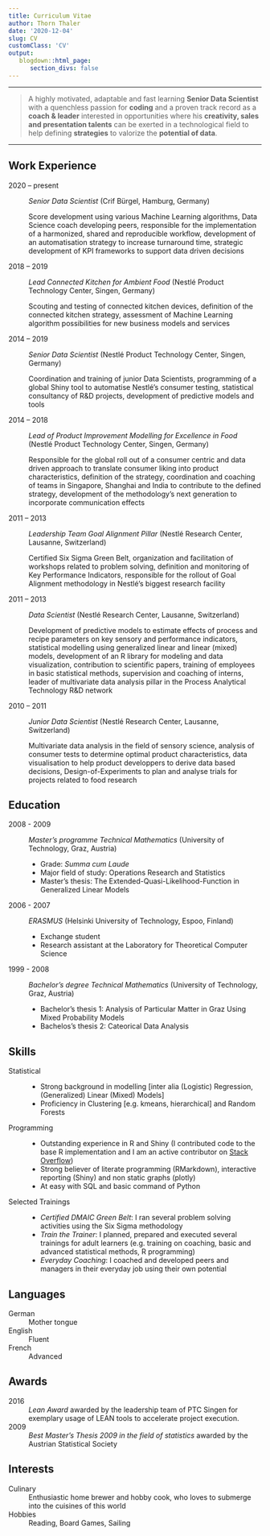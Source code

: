 ```yaml
---
title: Curriculum Vitae
author: Thorn Thaler
date: '2020-12-04'
slug: CV
customClass: 'CV'
output: 
   blogdown::html_page:
      section_divs: false
---
```


----

> A highly motivated, adaptable and fast learning **Senior Data Scientist** with a 
quenchless passion for **coding** and a proven track record as a **coach & leader** 
interested in opportunities where his **creativity, sales and presentation talents** can 
be exerted in a technological field to help defining **strategies** to
valorize the **potential of data**.

----

## Work Experience {.CV-header}

2020 – present
:    *Senior Data Scientist* (Crif Bürgel, Hamburg, Germany)

     Score development using various Machine Learning algorithms, Data Science coach 
     developing peers, responsible for the implementation of a harmonized, shared and 
     reproducible workflow, development of an automatisation strategy to increase 
     turnaround time, strategic development of KPI frameworks to support data driven 
     decisions
     
2018 – 2019 
:    *Lead Connected Kitchen for Ambient Food* (Nestlé Product Technology Center, Singen, 
     Germany)
     
     Scouting and testing of connected kitchen devices, definition of the connected 
     kitchen strategy, assessment of Machine Learning algorithm possibilities for new 
     business models and services
     
2014 – 2019
:    *Senior Data Scientist* (Nestlé Product Technology Center, Singen, Germany)

     Coordination and training of junior Data Scientists, programming of a global Shiny 
     tool to automatise Nestlé’s consumer testing, statistical consultancy of R&D projects, 
     development of predictive models and tools
     
2014 – 2018
:    *Lead of Product Improvement Modelling for Excellence in Food* (Nestlé Product 
     Technology Center, Singen, Germany)
     
     Responsible for the global roll out of a consumer centric and data driven approach to
     translate consumer liking into product characteristics, definition of the strategy, 
     coordination and coaching of teams in Singapore, Shanghai and India to contribute to 
     the defined strategy, development of the methodology’s next generation to incorporate
     communication effects
     
2011 – 2013
:    *Leadership Team Goal Alignment Pillar* (Nestlé Research Center, Lausanne, 
     Switzerland)
     
     Certified Six Sigma Green Belt, organization and facilitation of workshops related to
     problem solving, definition and monitoring of Key Performance Indicators, responsible
     for the rollout of Goal Alignment methodology in Nestlé’s biggest research facility
     
2011 – 2013
:    *Data Scientist* (Nestlé Research Center, Lausanne, Switzerland)

     Development of predictive models to estimate effects of process and recipe parameters
     on key sensory and performance indicators, statistical modelling using generalized 
     linear and linear (mixed) models, development of an R library for modeling and data
     visualization, contribution to scientific papers, training of employees in basic 
     statistical methods, supervision and coaching of interns, leader of multivariate data 
     analysis pillar in the Process Analytical Technology R&D network
     
2010 – 2011
:    *Junior Data Scientist* (Nestlé Research Center, Lausanne, Switzerland)

     Multivariate data analysis in the field of sensory science, analysis of consumer 
     tests to determine optimal product characteristics, data visualisation to help 
     product developpers to derive data based decisions, Design-of-Experiments to plan and
     analyse trials for projects related to food research

## Education {.CV-header}

2008 - 2009
:    *Master's programme Technical Mathematics* (University of Technology, Graz, Austria)

     * Grade: *Summa cum Laude*
     * Major field of study: Operations Research and Statistics
     * Master’s thesis: The Extended-Quasi-Likelihood-Function in Generalized Linear Models

2006 - 2007
:    *ERASMUS* (Helsinki University of Technology, Espoo, Finland)

     * Exchange student
     * Research assistant at the Laboratory for Theoretical Computer Science
     
1999 - 2008
:    *Bachelor’s degree Technical Mathematics* (University of Technology, Graz, Austria)

     * Bachelor’s thesis 1: Analysis of Particular Matter in Graz Using Mixed Probability Models
     * Bachelos’s thesis 2: Cateorical Data Analysis

## Skills {.CV-header}

Statistical
:    * Strong background in modelling [inter alia (Logistic) Regression, 
       (Generalized) Linear (Mixed) Models]
     * Proficiency in Clustering [e.g. kmeans, hierarchical] and Random Forests
     
Programming
:     * Outstanding experience in R and Shiny (I contributed code to the base R 
       implementation and I am an active contributor on 
       [Stack Overflow]((https://stackoverflow.com/search?q=%5Br%5D+or+%5Bshiny%5D+user%3A4125751+is%3Aanswer)))
      * Strong believer of literate programming (RMarkdown), interactive reporting (Shiny)
        and non static graphs (plotly)
      * At easy with SQL and basic command of Python
      
Selected Trainings
:     * *Certified DMAIC Green Belt*: I ran several problem solving activities using the Six
         Sigma methodology
      * *Train the Trainer*: I planned, prepared and executed several trainings for adult
        learners (e.g. training on coaching, basic and advanced statistical methods, R
        programming)
      * *Everyday Coaching*: I coached and developed peers and managers in their everyday
        job using their own potential

## Languages {.CV-header}

German
:     Mother tongue

English
:     Fluent

French
:     Advanced

## Awards {.CV-header}

2016
:     *Lean Award* awarded by the leadership team of PTC Singen for exemplary usage of LEAN
      tools to accelerate project execution.
     
2009
:     *Best Master’s Thesis 2009 in the field of statistics* awarded by the Austrian
      Statistical Society

## Interests {.CV-header}

Culinary
:     Enthusiastic home brewer and hobby cook, who loves to submerge into the cuisines 
      of this world
     
Hobbies
:     Reading, Board Games, Sailing


